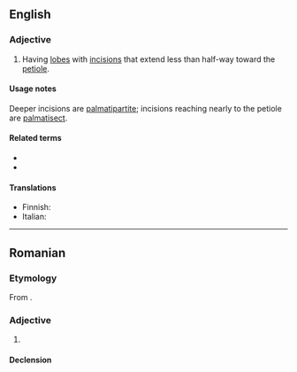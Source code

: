 ==English==

===Adjective===
{{en-adj}}

# {{lb|en|botany|of leaves}} Having [[lobe]]s with [[incision]]s that extend less than half-way toward the [[petiole]].

====Usage notes====
Deeper incisions are [[palmatipartite]]; incisions reaching nearly to the petiole are [[palmatisect]].

====Related terms====
* {{l|en|palmate}}
* {{l|en|pinnatifid}}

====Translations====
{{trans-top|leaf type}}
* Finnish: {{t|fi|sormihalkoinen}}
* Italian: {{t+|it|palmatifido}}
{{trans-mid}}
{{trans-bottom}}

----

==Romanian==

===Etymology===
From {{bor|ro|fr|palmatifide}}.

===Adjective===
{{ro-adj}}

# {{l|en|palmatifid}}

====Declension====
{{ro-decl-adj}}